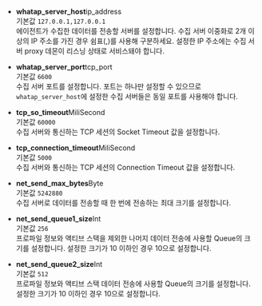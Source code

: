 * **whatap_server_host**<span class='type'>ip_address</span><br/>
    기본값 `127.0.0.1,127.0.0.1`<br/>
    에이전트가 수집한 데이터를 전송할 서버를 설정합니다. 수집 서버 이중화로 2개 이상의 IP 주소를 가진 경우 쉼표(,)를 사용해 구분하세요. 설정한 IP 주소에는 수집 서버 proxy 데몬이 리스닝 상태로 서비스돼야 합니다.

* **whatap_server_port**<span class='type'>tcp_port</span><br/>
    기본값 `6600`<br/>
    수집 서버 포트를 설정합니다. 포트는 하나만 설정할 수 있으므로 `whatap_server_host`에 설정한 수집 서버들은 동일 포트를 사용해야 합니다.

* **tcp_so_timeout**<span class='type'>MiliSecond</span><br/>
    기본값 `60000`<br/>
    수집 서버와 통신하는 TCP 세션의 Socket Timeout 값을 설정합니다.

* **tcp_connection_timeout**<span class='type'>MiliSecond</span><br/>
    기본값 `5000`<br/>
    수집 서버와 통신하는 TCP 세션의 Connection Timeout 값을 설정합니다.

* **net_send_max_bytes**<span class='type'>Byte</span><br/>
    기본값 `5242880`<br/>
    수집 서버로 데이터를 전송할 때 한 번에 전송하는 최대 크기를 설정합니다.

* **net_send_queue1_size**<span class='type'>Int</span><br/>
    기본값 `256`<br/>
    프로파일 정보와 액티브 스택을 제외한 나머지 데이터 전송에 사용할 Queue의 크기를 설정합니다. 설정한 크기가 10 이하인 경우 10으로 설정합니다.

* **net_send_queue2_size**<span class='type'>Int</span><br/>
    기본값 `512`<br/>
    프로파일 정보와 액티브 스택 데이터 전송에 사용할 Queue의 크기를 설정합니다. 설정한 크기가 10 이하인 경우 10으로 설정합니다.